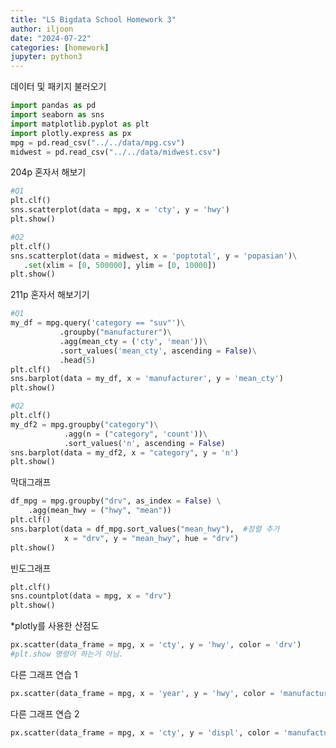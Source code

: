 ```yaml
---
title: "LS Bigdata School Homework 3"
author: iljoon
date: "2024-07-22"
categories: [homework]
jupyter: python3
---
```


데이터 및 패키지 불러오기
```python
import pandas as pd
import seaborn as sns
import matplotlib.pyplot as plt
import plotly.express as px
mpg = pd.read_csv("../../data/mpg.csv")
midwest = pd.read_csv("../../data/midwest.csv")
```

204p 혼자서 해보기
```python
#Q1
plt.clf()
sns.scatterplot(data = mpg, x = 'cty', y = 'hwy')
plt.show()
```
```python
#Q2
plt.clf()
sns.scatterplot(data = midwest, x = 'poptotal', y = 'popasian')\
   .set(xlim = [0, 500000], ylim = [0, 10000])
plt.show()
```



211p 혼자서 해보기기
```python
#Q1
my_df = mpg.query('category == "suv"')\
           .groupby("manufacturer")\
           .agg(mean_cty = ('cty', 'mean'))\
           .sort_values('mean_cty', ascending = False)\
           .head(5)
plt.clf()
sns.barplot(data = my_df, x = 'manufacturer', y = 'mean_cty')
plt.show()
```

```python
#Q2
plt.clf()
my_df2 = mpg.groupby("category")\
            .agg(n = ("category", 'count'))\
            .sort_values('n', ascending = False)
sns.barplot(data = my_df2, x = "category", y = 'n')
plt.show()
```


막대그래프
```python
df_mpg = mpg.groupby("drv", as_index = False) \
    .agg(mean_hwy = ("hwy", "mean"))
plt.clf()
sns.barplot(data = df_mpg.sort_values("mean_hwy"),  #정렬 추가
            x = "drv", y = "mean_hwy", hue = "drv")
plt.show()
```

빈도그래프
```python
plt.clf()
sns.countplot(data = mpg, x = "drv")
plt.show()
```

\*plotly를 사용한 산점도
```python
px.scatter(data_frame = mpg, x = 'cty', y = 'hwy', color = 'drv')
#plt.show 명령어 하는거 아님.
```

다른 그래프 연습 1
```python
px.scatter(data_frame = mpg, x = 'year', y = 'hwy', color = 'manufacturer')
```

다른 그래프 연습 2
```python
px.scatter(data_frame = mpg, x = 'cty', y = 'displ', color = 'manufacturer')
```
